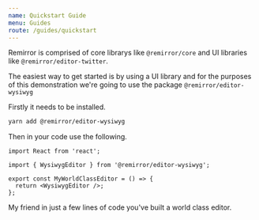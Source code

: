 ```yaml
---
name: Quickstart Guide
menu: Guides
route: /guides/quickstart
---
```


Remirror is comprised of core librarys like `@remirror/core` and UI libraries like `@remirror/editor-twitter`.

The easiest way to get started is by using a UI library and for the purposes of this demonstration we're going to use the package `@remirror/editor-wysiwyg`

Firstly it needs to be installed.

```bash
yarn add @remirror/editor-wysiwyg
```

Then in your code use the following.

```tsx
import React from 'react';

import { WysiwygEditor } from '@remirror/editor-wysiwyg';

export const MyWorldClassEditor = () => {
  return <WysiwygEditor />;
};
```

My friend in just a few lines of code you've built a world class editor.
